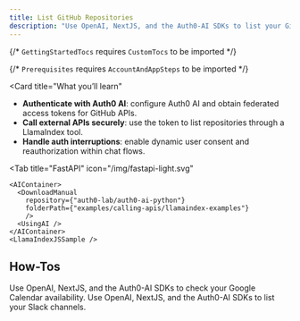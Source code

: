 ```yaml
---
title: List GitHub Repositories
description: "Use OpenAI, NextJS, and the Auth0-AI SDKs to list your GitHub repositores"
---
```



{/* `GettingStartedTocs` requires `CustomTocs` to be imported */}

{/* `Prerequisites` requires `AccountAndAppSteps` to be imported */}



<Card
  title="What you’ll learn"
>
  - **Authenticate with Auth0 AI**: configure Auth0 AI and obtain federated access tokens for GitHub APIs.
  - **Call external APIs securely**: use the token to list repositories through a LlamaIndex tool.
  - **Handle auth interruptions**: enable dynamic user consent and reauthorization within chat flows.
</Card>

<Prerequisites />

<Tabs>
  <Tab
    title="Next.js"
    icon="/img/nextjs-light.svg"
  >
    <AIContainer>
      <DownloadManual
        repository={"auth0-lab/auth0-ai-js"}
        folderPath={"examples/calling-apis/chatbot/app/(llamaindex)"}
        />
      <UsingAI />
    </AIContainer>
    <LlamaIndexSample />
  </Tab>

  <Tab
    title="FastAPI"
    icon="/img/fastapi-light.svg"
  >
    <AIContainer>
      <DownloadManual
        repository={"auth0-lab/auth0-ai-python"}
        folderPath={"examples/calling-apis/llamaindex-examples"}
        />
      <UsingAI />
    </AIContainer>
    <LlamaIndexJSSample />
  </Tab>
</Tabs>

<AccountLinking connectionLabel="GitHub" />

## How-Tos

<Columns cols={2}>
  <Card
    title="Check Google Calendar Availability"
    horizontal
    href="/calling-apis/llamaindex/how-tos/check-google-calendar-availability"
  >
    Use OpenAI, NextJS, and the Auth0-AI SDKs to check your Google Calendar availability.
  </Card>
  <Card
    title="List Slack Channels"
    href="/calling-apis/llamaindex/how-tos/list-slack-channels"
    horizontal
  >
    Use OpenAI, NextJS, and the Auth0-AI SDKs to list your Slack channels.
  </Card>
</Columns>


<Panel>
  <GettingStartedTocs
    sections={[
      {
        title: "SDKs",
        links: [
          { label: "NextJS-Auth0", href: "https://github.com/auth0/nextjs-auth0" },
          { label: "Auth0-AI/LlamaIndex/JS", href: "https://github.com/auth0-lab/auth0-ai-js/tree/main/packages/ai-llamaindex" },
          { label: "Auth0-AI/LlamaIndex/Python", href: "https://github.com/auth0-lab/auth0-ai-python/tree/main/packages/auth0-ai-llamaindex" }
        ]
      },
      {
        title: "Learn More",
        links: [
          { label: "What is Token vault?", href: "https://auth0.com/docs/secure/tokens/token-vault" },
          { label: "What is a connection?", href: "https://auth0.com/docs/authenticate/identity-providers" }
        ]
      },
      {
        title: "Integrations",
        links: [
          { label: "GitHub", href: "/integrations/github", target: "_self" }
        ]
      }
    ]}
  />
</Panel>
